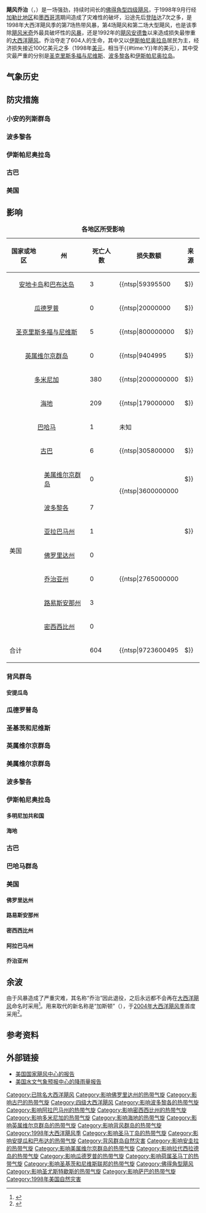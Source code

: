 {{noteTA
|G1=Cyclone
}}
{{Infobox Hurricane
| Name=飓风乔治<br />{{lang|en|Hurricane Georges}}
| Type=飓风
| Year=1998
| Basin=Atl
| Image location=Georges September 19 1998 1745Z.png
| Image name=9月19日，处于巅峰强度的飓风乔治在[[背风安的列斯群岛|背风安的列斯群岛]]东部
| Formed=1998年9月15日
| Dissipated=1998年10月1日
| 1-min winds=135
| Pressure=937
| Damages=9730
|Damagespost=为多尼米克共和国基茨和尼创下最昂
| Inflated=0
| Fatalities=直接造成604人死亡
| Areas=[[背风群岛_(加勒比海)|背风群岛]]、[[波多黎各|波多黎各]]、[[多米尼加|多米尼加]]、[[海地|海地]]、[[古巴|古巴]]、[[佛罗里达礁岛群|佛罗里达礁岛群]]、[[密西西比州|密西西比州]]、[[亚拉巴马州|亚拉巴马州]]、[[路易斯安那州|路易斯安那州]]东南部、[[佛罗里达州|佛罗里达州]]
| Hurricane season=[[1998年大西洋飓风季|1998年大西洋飓风季]]
}}
'''飓风乔治'''（{{lang-en|Hurricane Georges}}，{{IPAc-en|ˈ|ʒ|ɔr|ʒ}}）是一场强劲，持续时间长的[[佛得角型飓风|佛得角型]][[萨菲尔-辛普森飓风等级|四级飓风]]，于1998年9月行经[[加勒比地区|加勒比地区]]和[[墨西哥湾|墨西哥湾]]期间造成了灾难性的破坏，沿途先后[[登陆_(气象学)|登陆]]达7次之多，是1998年大西洋飓风季的第7场热带风暴，第4场飓风和第二场大型飓风，也是该季除[[飓风米奇|飓风米奇]]外最具破坏性的[[风暴|风暴]]，还是1992年的[[飓风安德鲁|飓风安德鲁]]以来造成损失最惨重的[[北大西洋热带气旋|大西洋飓风]]。乔治夺走了604人的生命，其中又以[[伊斯帕尼奥拉岛|伊斯帕尼奥拉岛]]居民为主，经济损失接近100亿美元之多（1998年[[美元|美元]]，相当于{{#time:Y}}年的{{Formatprice|{{Inflation|US|9720000000|1998}}}}美元），其中受灾最严重的分别是[[圣克里斯多福与尼维斯|圣克里斯多福与尼维斯]]、[[波多黎各|波多黎各]]和[[伊斯帕尼奥拉岛|伊斯帕尼奥拉岛]]。

== 气象历史 ==
{{main|飓风乔治的气象历史}}
{{storm path|Georges 1998 track.png}}

== 防灾措施 ==
=== 小安的列斯群岛 ===

=== 波多黎各 ===

=== 伊斯帕尼奥拉岛 ===

=== 古巴 ===

=== 美国 ===
{{Main|飓风乔治对路易斯安那州的影响}}

== 影响 ==
{| class="wikitable"  style="float:right; margin:0 0 0.5em 1em;"
|+ '''各地区所受影响'''
|-
! 国家或地区
! 州
! 死亡人数
! 损失数额
! 来源
|-
|colspan=2|<center>[[安地卡岛|安地卡岛]]和[[巴布达岛|巴布达岛]]</center>
| 3
| {{ntsp|59395500||$}}
| <ref name="Impact">{{cite web | author = Pan American Health Organisation | date = 1998-11-25 | title = IMPACT OF HURRICANE GEORGES ON HEALTH SECTOR RESPONSE | publisher = Pan American Health Organisation | accessdate = 2014-12-14 | url = http://www1.paho.org/english/ped/conc-Carib_eng.doc | format = DOC | archiveurl = https://web.archive.org/web/20120225134606/http://www.paho.org/English/ped/conc-Carib_eng.doc | deadurl = no | archivedate = 2012-02-25}}</ref>
|-
|colspan=2|<center>[[瓜德罗普|瓜德罗普]]</center>
| 0
| {{ntsp|20000000||$}}
| <ref>{{Cite web |url=http://www.emdat.be/ |title=EM-DAT |access-date=2014-12-14 |archive-date=2014-02-15 |archive-url=https://web.archive.org/web/20140215235623/http://www.emdat.be/ |dead-url=no }}</ref>
|-
|colspan=2|<center>[[圣克里斯多福与尼维斯|圣克里斯多福与尼维斯]]</center>
| 5
| {{ntsp|800000000||$}}
| <ref name="cubdam">{{cite journal | author = Pielke, Roger A. | author2 = Rubiera, Jose | author3 = Landsea, Christopher | author4 = Fernández, Mario L | author5 = Klein, Roberta | title = Hurricane Vulnerability in Latin America and The Caribbean: Normalized Damage and Loss Potentials | journal = Natural Hazards Review | date = 2003-08-01 | volume = 4 | issue = 3 | pages = 101–114 | doi = 10.1061/(ASCE)1527-6988(2003)4:3(101) | url = http://www.aoml.noaa.gov/hrd/Landsea/NHR-Cuba.pdf | accessdate = 2014-12-14 | issn = 1527-6988 | publisher = American Society of Civil Engineers, Council on Natural Disaster Reduction | archiveurl = https://web.archive.org/web/20131021144052/http://www.aoml.noaa.gov/hrd/Landsea/NHR-Cuba.pdf | deadurl = no | archivedate = 2013-10-21}}</ref>
|-
|colspan=2|<center>[[英属维尔京群岛|英属维尔京群岛]]</center>
| 0
| {{ntsp|9404995||$}}
| <ref name="Impact" />
|-
|colspan=2|<center>[[多米尼加|多米尼加]]</center>
| 380
| {{ntsp|2000000000||$}}
| <ref name="cubdam" />
|-
|colspan=2|<center>[[海地|海地]]</center>
| 209
| {{ntsp|179000000||$}}
| <ref>{{cite report | title = Eastern Caribbean, Dominican Republic, Haiti — Hurricane Georges Fact Sheet #9, Fiscal Year (FY) 1999 | url = http://reliefweb.int/report/antigua-and-barbuda/caribbean-dominican-republic-haiti-hurricane-georges-fact-sheet-9 | date = 1998-10-08 | accessdate = 2014-12-14 | author = Office of U.S. Foreign Disaster Assistance | publisher = United States Agency for International Development | deadurl = no | archiveurl = https://web.archive.org/web/20131203005055/http://reliefweb.int/report/antigua-and-barbuda/caribbean-dominican-republic-haiti-hurricane-georges-fact-sheet-9 | archivedate = 2012-11-28}}</ref>
|-
|colspan=2|<center>[[巴哈马|巴哈马]]</center>
| 1
| 未知
|-
|colspan=2|<center>[[古巴|古巴]]</center>
| 6
| {{ntsp|305800000||$}}
|<ref name="RW32299">{{cite report | author = International Federation of Red Cross And Red Crescent Societies | publisher = ReliefWeb | date = 1999-03-22 | accessdate = 2014-12-14 | title = Caribbean — Hurricane Georges Situation Report No. 3 | url = http://www.ifrc.org/docs/appeals/98/299803.pdf | format = PDF | archiveurl = https://web.archive.org/web/20130926214747/http://www.ifrc.org/docs/appeals/98/299803.pdf | archivedate = 2013-09-26 | deadurl = no}}</ref>
|-
|rowspan=7|美国
| [[美属维尔京群岛|美属维尔京群岛]]
| 0
| rowspan=2|{{ntsp|3600000000||$}}
| rowspan=2|<ref name="costliest">{{cite report | work = National Hurricane Center/National Climatic Data Center | author = Blake, Eric S | author2 = Landsea, Christopher W | author3 = Gibney, Ethan J | archivedate = November 27, 2012 | deadurl = no | date = 2011-08 | title = Costliest U.S. Hurricanes 1900 - 2010 (unadjusted) | type = NOAA Technical Memorandum NWS NHC-6 | accessdate = 2014-12-14 | url = http://www.nhc.noaa.gov/pdf/nws-nhc-6.pdf | format = PDF | archiveurl = https://web.archive.org/web/20140914015803/http://www.nhc.noaa.gov/pdf/nws-nhc-6.pdf | publisher = United States National Oceanic and Atmospheric Administration's National Weather Service | page = 11}}</ref>
|-
| [[波多黎各|波多黎各]]
| 7
|-
| [[亚拉巴马州|亚拉巴马州]]
| 1
| rowspan=5|{{ntsp|2765000000||$}}
| rowspan=5|<ref name="costliest" />
|-
| [[佛罗里达州|佛罗里达州]]
| 0
|-
| [[乔治亚州|乔治亚州]]
| 0
|-
| [[路易斯安那州|路易斯安那州]]
| 3
|-
| [[密西西比州|密西西比州]]
| 0
|-
! colspan=2|合计
! 604
! {{ntsp|9723600495||$}}
|}

=== 背风群岛 ===

==== 安提瓜岛 ====

=== 瓜德罗普岛 ===

=== 圣基茨和尼维斯 ===

=== 英属维尔京群岛 ===

=== 美属维尔京群岛 ===

=== 波多黎各 ===

=== 伊斯帕尼奥拉岛 ===

==== 多明尼加共和国 ====

==== 海地 ====

=== 古巴 ===

=== 巴哈马群岛 ===

=== 美国 ===

==== 佛罗里达州 ====

==== 路易斯安那州 ====
{{main|飓风乔治对路易斯安那州的影响}}

==== 密西西比州 ====

==== 阿拉巴马州 ====

==== 乔治亚州 ====

== 余波 ==
由于风暴造成了严重灾难，其名称“乔治”因此退役，之后永远都不会再在[[北大西洋热带气旋|大西洋飓风]]命名时采用<ref>{{cite web | url = http://www.nhc.noaa.gov/aboutnames_history.shtml#retired | title = Retired Hurricane Names Since 1954 | author = National Hurricane Center | publisher = National Oceanic and Atmospheric Administration | year = 2009 | archiveurl = https://web.archive.org/web/20141027024120/http://www.nhc.noaa.gov/aboutnames_history.shtml#retired | deadurl = no | archivedate = 2014-10-27 | accessdate = 2014-12-14}}</ref>。用来取代的新名称是“加斯顿”（{{lang|en|Gaston}}），于[[2004年大西洋飓风季|2004年大西洋飓风季]]首度采用<ref>{{cite web | author = James L. Franklin, Daniel P. Brown and Colin McAdie | title = Hurricane Gaston Tropical Cyclone Report | year = 2004 | publisher = National Hurricane Center | accessdate = 2014-12-14 | url = http://www.nhc.noaa.gov/pdf/TCR-AL072004_Gaston.pdf | format = PDF | archiveurl = https://web.archive.org/web/20120925070000/http://www.nhc.noaa.gov/pdf/TCR-AL072004_Gaston.pdf | deadurl = yes | archivedate = 2012-09-25 }}</ref>。

== 参考资料 ==
{{reflist|30em}}

== 外部链接 ==
{{Commons category|Hurricane Georges}}
* [http://www.nhc.noaa.gov/1998georges.html 美国国家飓风中心的报告] {{Wayback|url=http://www.nhc.noaa.gov/1998georges.html |date=20100901171413 }}
* [http://www.wpc.ncep.noaa.gov/tropical/rain/georges1998.html 美国水文气象预报中心的降雨量报告] {{Wayback|url=http://www.wpc.ncep.noaa.gov/tropical/rain/georges1998.html |date=20210330192725 }}
{{退役大西洋飓风}}
{{1998 Atlantic hurricane season buttons}}

[[Category:已除名大西洋飓风|Category:已除名大西洋飓风]]
[[Category:影响佛罗里达州的热带气旋|Category:影响佛罗里达州的热带气旋]]
[[Category:影响古巴的热带气旋|Category:影响古巴的热带气旋]]
[[Category:四级大西洋飓风|Category:四级大西洋飓风]]
[[Category:影响波多黎各的热带气旋|Category:影响波多黎各的热带气旋]]
[[Category:影响阿拉巴马州的热带气旋|Category:影响阿拉巴马州的热带气旋]]
[[Category:影响密西西比州的热带气旋|Category:影响密西西比州的热带气旋]]
[[Category:影响多米尼加的热带气旋|Category:影响多米尼加的热带气旋]]
[[Category:影响海地的热带气旋|Category:影响海地的热带气旋]]
[[Category:影响英属维尔京群岛的热带气旋|Category:影响英属维尔京群岛的热带气旋]]
[[Category:影响背风群岛的热带气旋|Category:影响背风群岛的热带气旋]]
[[Category:1998年大西洋飓风季|Category:1998年大西洋飓风季]]
[[Category:影响圣马丁岛的热带气旋|Category:影响圣马丁岛的热带气旋]]
[[Category:影响安提瓜和巴布达的热带气旋|Category:影响安提瓜和巴布达的热带气旋]]
[[Category:背风群岛自然灾害|Category:背风群岛自然灾害]]
[[Category:影响安圭拉的热带气旋|Category:影响安圭拉的热带气旋]]
[[Category:影响美属维尔京群岛的热带气旋|Category:影响美属维尔京群岛的热带气旋]]
[[Category:影响拉代西拉德岛的热带气旋|Category:影响拉代西拉德岛的热带气旋]]
[[Category:影响瓜德罗普的热带气旋|Category:影响瓜德罗普的热带气旋]]
[[Category:影响荷属圣马丁的热带气旋|Category:影响荷属圣马丁的热带气旋]]
[[Category:影响圣基茨和尼维斯联邦的热带气旋|Category:影响圣基茨和尼维斯联邦的热带气旋]]
[[Category:佛得角型飓风|Category:佛得角型飓风]]
[[Category:影响圣尤斯特歇斯的热带气旋|Category:影响圣尤斯特歇斯的热带气旋]]
[[Category:影响萨巴的热带气旋|Category:影响萨巴的热带气旋]]
[[Category:1998年美国自然灾害|Category:1998年美国自然灾害]]
